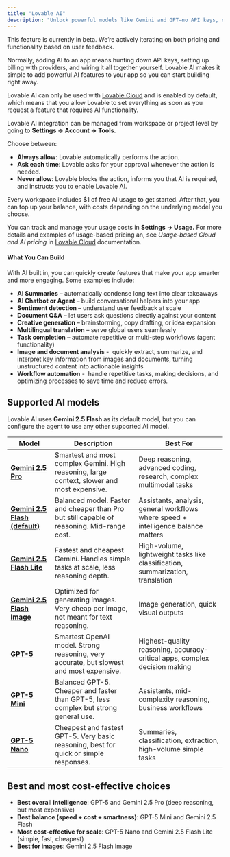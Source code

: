 ```yaml
---
title: "Lovable AI"
description: "Unlock powerful models like Gemini and GPT—no API keys, no setup."
---
```


<Warning>
  This feature is currently in beta. We’re actively iterating on both pricing and functionality based on user feedback.
</Warning>

Normally, adding AI to an app means hunting down API keys, setting up billing with providers, and wiring it all together yourself. Lovable AI makes it simple to add powerful AI features to your app so you can start building right away.

Lovable AI can only be used with [Lovable Cloud](https://docs.lovable.dev/features/cloud) and is enabled by default, which means that you allow Lovable to set everything as soon as you request a feature that requires AI functionality. 

Lovable AI integration can be managed from workspace or project level by going to **Settings → Account → Tools.**

Choose between:

- **Always allow**: Lovable automatically performs the action.
- **Ask each time**: Lovable asks for your approval whenever the action is needed.
- **Never allow**: Lovable blocks the action, informs you that AI is required, and instructs you to enable Lovable AI.

Every workspace includes \$1 of free AI usage to get started. After that, you can top up your balance, with costs depending on the underlying model you choose.

You can track and manage your usage costs in **Settings → Usage.** For more details and examples of usage-based pricing an, see _Usage-based Cloud and AI pricing_ in [Lovable Cloud](https://docs.lovable.dev/features/cloud) documentation.

#### What You Can Build

With AI built in, you can quickly create features that make your app smarter and more engaging. Some examples include:

- **AI Summaries** – automatically condense long text into clear takeaways
- **AI Chatbot or Agent** – build conversational helpers into your app
- **Sentiment detection** – understand user feedback at scale
- **Document Q&A** – let users ask questions directly against your content
- **Creative generation** – brainstorming, copy drafting, or idea expansion
- **Multilingual translation** – serve global users seamlessly
- **Task completion** – automate repetitive or multi-step workflows (agent functionality)
- **Image and document analysis** -  quickly extract, summarize, and interpret key information from images and documents, turning unstructured content into actionable insights
- **Workflow automation** -  handle repetitive tasks, making decisions, and optimizing processes to save time and reduce errors.

## Supported AI models

Lovable AI uses **Gemini 2.5 Flash** as its default model, but you can configure the agent to use any other supported AI model.

| Model                                                                          | Description                                                                                 | Best For                                                                           |
| ------------------------------------------------------------------------------ | ------------------------------------------------------------------------------------------- | ---------------------------------------------------------------------------------- |
| [**Gemini 2.5 Pro**](https://deepmind.google/models/gemini/pro/)               | Smartest and most complex Gemini. High reasoning, large context, slower and most expensive. | Deep reasoning, advanced coding, research, complex multimodal tasks                |
| [**Gemini 2.5 Flash (default)**](https://deepmind.google/models/gemini/flash/) | Balanced model. Faster and cheaper than Pro but still capable of reasoning. Mid-range cost. | Assistants, analysis, general workflows where speed + intelligence balance matters |
| [**Gemini 2.5 Flash Lite**](https://deepmind.google/models/gemini/flash-lite/) | Fastest and cheapest Gemini. Handles simple tasks at scale, less reasoning depth.           | High-volume, lightweight tasks like classification, summarization, translation     |
| [**Gemini 2.5 Flash Image**](https://deepmind.google/models/gemini/image/)     | Optimized for generating images. Very cheap per image, not meant for text reasoning.        | Image generation, quick visual outputs                                             |
| [**GPT-5**](https://openai.com/index/introducing-gpt-5/)                       | Smartest OpenAI model. Strong reasoning, very accurate, but slowest and most expensive.     | Highest-quality reasoning, accuracy-critical apps, complex decision making         |
| [**GPT-5 Mini**](https://platform.openai.com/docs/models/gpt-5-mini)           | Balanced GPT-5. Cheaper and faster than GPT-5, less complex but strong general use.         | Assistants, mid-complexity reasoning, business workflows                           |
| [**GPT-5 Nano**](https://platform.openai.com/docs/models/gpt-5-nano)           | Cheapest and fastest GPT-5. Very basic reasoning, best for quick or simple responses.       | Summaries, classification, extraction, high-volume simple tasks                    |

## Best and most cost-effective choices

- **Best overall intelligence**: GPT-5 and Gemini 2.5 Pro (deep reasoning, but most expensive)
- **Best balance (speed + cost + smartness)**: GPT-5 Mini and Gemini 2.5 Flash
- **Most cost-effective for scale**: GPT-5 Nano and Gemini 2.5 Flash Lite (simple, fast, cheapest)
- **Best for images**: Gemini 2.5 Flash Image